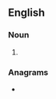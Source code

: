 {{also|head men}}
==English==

===Noun===
{{head|en|noun plural form}}

# {{plural of|headman|lang=en}}

===Anagrams===
* {{anagrams|en|a=adeehmn|Needham}}